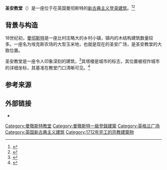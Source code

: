 {{Infobox church
|name=圣安教堂
|image=St Ann's Church Manchester HDR.jpg
|image_size=260px
|caption=
|dedication=[[聖安妮|聖安妮]]
|denomination=[[英国国教会|英国国教会]]
|churchmanship=[[廣派教會|廣教會派]]
|parish=St Ann's
|deanery=
|archdeaconry=圣安教堂
|diocese=[[聖公會曼徹斯特教區|聖公會曼徹斯特教區]]
|province={{tsl|en|Province of York||York}}
|canon=
|priest=
}}

'''圣安教堂'''（{{lang-en|'''St Ann's Church'''}}）是一座位于在英国曼彻斯特的[[新古典主義|新古典主义]][[登录建筑|登录建筑]]。<ref>{{cite web|url=http://www.manchester.gov.uk/site/scripts/documents_info.php?documentID=1908&pageNumber=18|title=A-Z of Listed Buildings in Manchester|accessdate=27 December 2007|publisher=Manchester City Council|archive-date=2020-03-17|archive-url=https://web.archive.org/web/20200317183748/https://www.manchester.gov.uk/site/scripts/documents_info.php?documentID=1908&pageNumber=18|dead-url=no}}</ref><ref>{{cite web|url=http://www.imagesofengland.org.uk/Details/Default.aspx?id=457202|title=Church of St Anne|accessdate=27 December 2007|publisher=Images of England|archive-url=https://web.archive.org/web/20160818184137/http://www.imagesofengland.org.uk/Details/Default.aspx?id=457202|archive-date=2016-08-18|dead-url=yes}}</ref>

== 背景与构造 ==
18世纪初，[[曼彻斯特|曼彻斯特]]是一座比村庄略大的乡村小镇，镇内的木结构建筑数量较多。一座名为埃克斯农场的大型玉米地，也就是现在的圣安广场，是圣安教堂的大致位置。

圣安教堂是一座令人印象深刻的建筑，<ref>{{cite web|url=http://www.sci-eng.mmu.ac.uk/manchester_stone/images.asp?page1=2&vartype=building&id=&offset=0#|title=Building stone in the city of Manchester: St Ann's Church|accessdate=25 July 2008|archive-date=2016-06-11|archive-url=https://web.archive.org/web/20160611202432/http://www.sci-eng.mmu.ac.uk/manchester_stone/images.asp?page1=2&vartype=building&id=&offset=0|dead-url=no}}</ref>其塔楼是城市的标志，其位置被视作城市的详细坐标，其基准在教堂门口清晰可见。<ref>{{cite web|url=http://www.stannsmanchester.com/content/view/121/130/|title=St Ann's in the 18th C.|accessdate=27 December 2007|publisher=St Ann's Manchester|deadurl=yes|archiveurl=https://web.archive.org/web/20071121042513/http://www.stannsmanchester.com/content/view/121/130/|archivedate=2007年11月21日}}</ref>

== 参考来源 ==
{{reflist}}

== 外部链接 ==
{{commons category|St Ann's Church, Manchester}}
* {{Official website|http://www.stannsmanchester.com/}}

{{教堂小作品}}

[[Category:曼徹斯特教堂|Category:曼徹斯特教堂]]
[[Category:曼徹斯特一級登錄建築|Category:曼徹斯特一級登錄建築]]
[[Category:英格兰广场|Category:英格兰广场]]
[[Category:英国新古典主义建筑|Category:英国新古典主义建筑]]
[[Category:1712年完工的宗教建築物|Category:1712年完工的宗教建築物]]